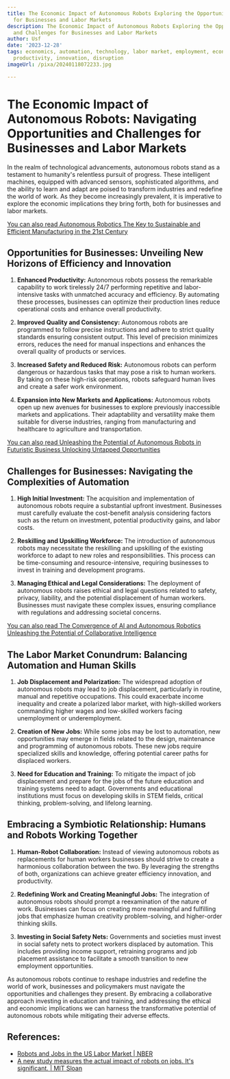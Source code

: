 ```yaml
---
title: The Economic Impact of Autonomous Robots Exploring the Opportunities and Challenges
  for Businesses and Labor Markets
description: The Economic Impact of Autonomous Robots Exploring the Opportunities
  and Challenges for Businesses and Labor Markets
author: Usf
date: '2023-12-28'
tags: economics, automation, technology, labor market, employment, economic growth,
  productivity, innovation, disruption
imageUrl: /pixa/20240118072233.jpg

---
```

# The Economic  Impact of Autonomous  Robots: Navigating Opportunities and Challenges for Businesses and Labor Markets

In the realm of technological advancements, autonomous robots stand as a testament to humanity's relentless  pursuit of progress. These intelligent machines, equipped with advanced sensors, sophisticated algorithms, and the ability to learn and adapt are poised to transform industries and redefine the world of work. As they  become increasingly prevalent, it is imperative to explore the economic  implications they bring forth, both for businesses and labor markets.

[You can also read Autonomous Robotics The Key to Sustainable and Efficient Manufacturing in the 21st Century](Autonomous%20Robotics%20The%20Key%20to%20Sustainable%20and%20Efficient%20Manufacturing%20in%20the%2021st%20Century)


## Opportunities for Businesses: Unveiling New Horizons of Efficiency and Innovation

1. **Enhanced Productivity:** Autonomous robots  possess the remarkable capability to  work tirelessly 24/7 performing repetitive  and labor-intensive tasks with unmatched accuracy and efficiency. By automating these processes, businesses can optimize their production lines reduce operational costs  and enhance overall productivity.

2.  **Improved Quality and Consistency:** Autonomous robots are programmed to follow  precise instructions and adhere to strict quality standards ensuring consistent output. This level of precision minimizes  errors,  reduces the need for manual inspections and enhances the overall quality  of products or services.

3. **Increased Safety and Reduced Risk:** Autonomous robots can perform dangerous or hazardous  tasks that may pose a risk to human workers. By  taking on these high-risk  operations, robots safeguard human lives and create a  safer work environment.

4. **Expansion into New Markets and Applications:** Autonomous robots open up new avenues for businesses to explore previously inaccessible markets and applications. Their adaptability  and versatility make them suitable for diverse industries,  ranging from manufacturing and healthcare to  agriculture and transportation.

[You can also read Unleashing the Potential  of Autonomous Robots in Futuristic  Business Unlocking Untapped Opportunities](Unleashing%20the%20Potential%20of%20Autonomous%20Robots%20in%20Futuristic%20Business%20Unlocking%20Untapped%20Opportunities)


## Challenges for Businesses: Navigating  the Complexities of Automation

1. **High Initial Investment:** The acquisition and implementation of autonomous  robots require a substantial  upfront  investment. Businesses must carefully evaluate the cost-benefit analysis considering factors such as  the  return on investment, potential productivity gains, and labor costs.

2. **Reskilling and Upskilling Workforce:** The introduction of autonomous robots may necessitate the reskilling and upskilling of the  existing workforce to adapt to  new roles and responsibilities. This process can be time-consuming and resource-intensive, requiring  businesses to invest in  training and development programs.

3. **Managing Ethical and Legal Considerations:** The deployment of autonomous robots raises ethical and legal questions related to safety, privacy, liability, and the potential displacement of human workers. Businesses must navigate these complex issues,  ensuring compliance with  regulations and addressing societal concerns.

[You can also read  The Convergence of AI and  Autonomous Robotics Unleashing  the Potential of Collaborative Intelligence](The%20Convergence%20of%20AI%20and%20Autonomous%20Robotics%20Unleashing%20the%20Potential%20of%20Collaborative%20Intelligence)


## The Labor Market Conundrum: Balancing Automation and Human Skills

1. **Job Displacement and Polarization:** The widespread adoption of autonomous robots may  lead to job displacement, particularly in routine, manual and  repetitive  occupations. This could exacerbate income inequality and create  a polarized labor market, with high-skilled workers commanding  higher wages  and low-skilled workers facing unemployment or underemployment.

2. **Creation  of New Jobs:** While some jobs may be lost to automation, new  opportunities may emerge  in fields related to the design, maintenance and programming of autonomous robots. These new jobs require  specialized skills and  knowledge, offering potential career  paths for displaced workers.

3. **Need for Education and Training:** To mitigate the impact of job displacement and prepare for the jobs of the future education and training systems need to adapt. Governments and educational institutions must focus on developing skills in  STEM fields, critical thinking, problem-solving, and  lifelong  learning.

## Embracing a Symbiotic Relationship: Humans and Robots  Working Together

1. **Human-Robot Collaboration:** Instead of viewing autonomous robots as replacements for  human workers businesses should strive to create a  harmonious collaboration between the two. By leveraging the strengths of both, organizations  can achieve greater efficiency innovation, and productivity.

2.  **Redefining Work  and Creating Meaningful Jobs:** The integration of autonomous  robots should  prompt a reexamination of the nature of  work. Businesses can  focus on creating more  meaningful and  fulfilling jobs that emphasize human creativity problem-solving, and higher-order thinking skills.

3.  **Investing in Social Safety Nets:** Governments and societies must invest in social safety nets to protect workers displaced by automation. This includes providing income support, retraining  programs and job placement  assistance to facilitate a smooth  transition to new employment opportunities.

As autonomous robots  continue to reshape industries and redefine  the world of  work, businesses and policymakers must navigate the opportunities  and challenges they present. By embracing a collaborative approach investing in education and training, and addressing the ethical and economic implications we can harness the  transformative potential of autonomous robots while mitigating their adverse effects.

## References:
- [Robots and Jobs in the US Labor Market | NBER](https://www.nber.org/digest/may17/robots-and-jobs-us-labor-market)
- [A new study measures the actual impact of robots on jobs. It's significant. | MIT Sloan](https://mitsloan.mit.edu/ideas-made-to-matter/a-new-study-measures-actual-impact-robots-jobs-its-significant)
